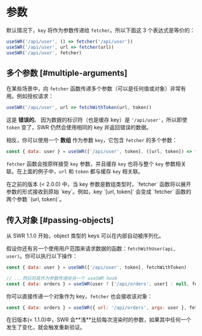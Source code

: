 # 参数

默认情况下，`key` 将作为参数传递给 `fetcher`。所以下面这 3 个表达式是等价的：

```js
useSWR('/api/user', () => fetcher('/api/user'))
useSWR('/api/user', url => fetcher(url))
useSWR('/api/user', fetcher)
```

## 多个参数 [#multiple-arguments]

在某些场景中，向 `fetcher` 函数传递多个参数（可以是任何值或对象）非常有用。例如授权请求：

```js
useSWR('/api/user', url => fetchWithToken(url, token))
```

这是 **错误的**。 因为数据的标识符（也是缓存 key）是 `'/api/user'`，所以即使 `token` 变了，SWR 仍然会使用相同的 key 并返回错误的数据。

相反，你可以使用一个 **数组** 作为参数 `key`，它包含 `fetcher` 的多个参数：

```js
const { data: user } = useSWR(['/api/user', token], ([url, token]) => fetchWithToken(url, token))
```

`fetcher` 函数会按原样接受 `key` 参数，并且缓存 `key` 也将与整个 `key` 参数相关联。在上面的例子中，`url` 和 `token` 都与缓存 `key` 相关联。

<Callout emoji="⚠️">
  在之前的版本 (< 2.0.0) 中，当 key 参数是数组类型时，`fetcher` 函数将以展开参数的形式接收到原始 `key`。例如，key `[url, token]` 会变成 `fetcher` 函数的两个参数 `(url, token)`。
</Callout>

## 传入对象 [#passing-objects]


<Callout>
  从 SWR 1.1.0 开始，object 类型的 keys 可以在内部自动被序列化。
</Callout>

假设你还有另一个使用用户范围来请求数据的函数：`fetchWithUser(api, user)`。你可以执行以下操作：

```js
const { data: user } = useSWR(['/api/user', token], fetchWithToken)

// ...然后将其作为参数传递给另一个 useSWR hook
const { data: orders } = useSWR(user ? ['/api/orders', user] : null, fetchWithUser)
```

你可以直接传递一个对象作为 key，`fetcher` 也会接收该对象：

```js
const { data: orders } = useSWR({ url: '/api/orders', args: user }, fetcher)
```

<Callout emoji="⚠️">
  在旧版本(< 1.1.0)中，SWR 会**浅**比较每次渲染时的参数，如果其中任何一个发生了变化，就会触发重新验证。
</Callout>
